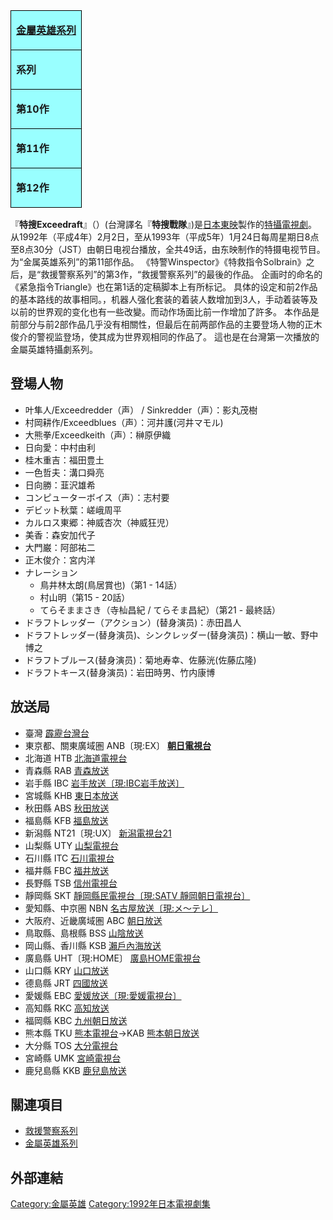 {{roughtranslation|time=2015-03-07T03:15:31+00:00}}
{{unreferenced|time=2015-03-07T03:15:31+00:00}}
{| class="floatright" style="text-align:center; border-collapse:collapse; border:2px solid black; white-space:nowrap"
|-
|colspan="3" style="background-color:#99ffff; border:1px solid black; white-space:nowrap"|'''[[金屬英雄系列|金屬英雄系列]]'''
|-
|style="border:1px solid black; background-color:#99ffff; white-space:nowrap"|'''系列'''
|style="border:1px solid black; background-color:#99ffff; white-space:nowrap"|'''題名'''
|style="border:1px solid black; background-color:#99ffff; white-space:nowrap"|'''放送期間'''
|-
|style="border:1px solid black; background-color:#99ffff; white-space:nowrap"|'''第10作'''
|style="border:1px solid black; white-space:nowrap"|[[特救指令Solbrain|特救指令<br />Solbrain]]
|style="border:1px solid black; white-space:nowrap"|1991年1月<br/>- 1992年1月
|-
|style="border:1px solid black; background-color:#99ffff; white-space:nowrap"|'''第11作'''
|style="border:1px solid black; white-space:nowrap"|[[特搜Exceedraft|特搜<br />Exceedraft]]
|style="border:1px solid black; white-space:nowrap"|1992年2月<br/>- 1993年1月
|-
|style="border:1px solid black; background-color:#99ffff; white-space:nowrap"|'''第12作'''
|style="border:1px solid black; white-space:nowrap"|[[特搜机器人Janperson|特搜机器人<br />Janperson]]
|style="border:1px solid black; white-space:nowrap"|1993年1月<br/>- 1994年1月
|}
『'''特搜Exceedraft'''』（{{lang|ja|特捜エクシードラフト}}）(台灣譯名『'''特搜戰隊'''』)是[[日本|日本]][[東映|東映]]製作的[[特攝|特攝]][[電視劇|電視劇]]。从1992年（平成4年）2月2日，至从1993年（平成5年）1月24日每周星期日8点至8点30分（JST）由朝日电视台播放，全共49话，由东映制作的特摄电视节目。为“金属英雄系列”的第11部作品。
《特警Winspector》《特救指令Solbrain》之后，是“救援警察系列”的第3作，“救援警察系列”的最後的作品。
企画时的命名的《紧急指令Triangle》也在第1话的定稿脚本上有所标记。
具体的设定和前2作品的基本路线的故事相同。，机器人强化套装的着装人数增加到3人，手动着装等及以前的世界观的变化也有一些改變。而动作场面比前一作增加了許多。
本作品是前部分与前2部作品几乎没有相關性，但最后在前两部作品的主要登场人物的正木俊介的警视监登场，使其成为世界观相同的作品了。
這也是在台灣第一次播放的金屬英雄特攝劇系列。

== 登場人物 ==
* 叶隼人/Exceedredder（声） / Sinkredder（声）：影丸茂樹
* 村岡耕作/Exceedblues（声）：河井護(河井マモル)
* 大熊拳/Exceedkeith（声）：榊原伊織
* 日向愛：中村由利
* 桂木重吉：福田豊土
* 一色哲夫：溝口舜亮
* 日向勝：韮沢雄希
* コンピューターボイス（声）：志村要
* デビット秋葉：嵯峨周平
* カルロス東郷：神威杏次（神威狂児）
* 美香：森安加代子
* 大門巌：阿部祐二
* 正木俊介：宮内洋
* ナレーション
** 鳥井林太朗(鳥居賞也)（第1 - 14話）
** 村山明（第15 - 20話）
** てらそままさき（寺杣昌紀 / てらそま昌紀）（第21 - 最終話）
* ドラフトレッダー（アクション）(替身演员)：赤田昌人
* ドラフトレッダー(替身演员)、シンクレッダー(替身演员)：横山一敏、野中博之
* ドラフトブルース(替身演员)：菊地寿幸、佐藤洸(佐藤広隆)
* ドラフトキース(替身演员)：岩田時男、竹内康博

== 放送局 ==
{{Colbegin}}
* 臺灣  [[霹靂台灣台|霹靂台灣台]]
* 東京都、關東廣域圏 ANB〔現:EX〕 '''[[朝日電視台|朝日電視台]]'''
* 北海道 HTB [[北海道電視台|北海道電視台]]
* 青森縣 RAB [[青森放送|青森放送]]
* 岩手縣 IBC [[IBC岩手放送|岩手放送〔現:IBC岩手放送〕]]
* 宮城縣 KHB [[東日本放送|東日本放送]]
* 秋田縣 ABS [[秋田放送|秋田放送]]
* 福島縣 KFB [[福島放送|福島放送]]
* 新潟縣 NT21〔現:UX〕 [[新潟電視台21|新潟電視台21]]
* 山梨縣 UTY [[山梨電視台|山梨電視台]]
* 石川縣 ITC [[石川電視台|石川電視台]]
* 福井縣 FBC [[福井放送|福井放送]]
* 長野縣 TSB [[信州電視台|信州電視台]]
* 靜岡縣 SKT [[靜岡朝日電視台|靜岡縣民電視台〔現:SATV 靜岡朝日電視台〕]]
* 愛知縣、中京圏 NBN [[名古屋電視台|名古屋放送〔現:メ〜テレ〕]]
* 大阪府、近畿廣域圏 ABC [[ABC電視台|朝日放送]]
* 鳥取縣、島根縣 BSS [[山陰放送|山陰放送]]
* 岡山縣、香川縣 KSB [[瀨戶內海放送|瀨戶內海放送]]
* 廣島縣 UHT〔現:HOME〕 [[廣島HOME電視台|廣島HOME電視台]]
* 山口縣 KRY [[山口放送|山口放送]]
* 德島縣 JRT [[四國放送|四國放送]]
* 愛媛縣 EBC [[愛媛電視台|愛媛放送〔現:愛媛電視台〕]]
* 高知縣 RKC [[高知放送|高知放送]]
* 福岡縣 KBC [[九州朝日放送|九州朝日放送]]
* 熊本縣 TKU [[熊本電視台|熊本電視台]]→KAB [[熊本朝日放送|熊本朝日放送]]
* 大分縣 TOS [[大分電視台|大分電視台]]
* 宮崎縣 UMK [[宮崎電視台|宮崎電視台]]
* 鹿兒島縣 KKB [[鹿兒島放送|鹿兒島放送]]
{{colend}}

== 關連項目 ==
* [[救援警察系列|救援警察系列]]
* [[金屬英雄系列|金屬英雄系列]]

== 外部連結 ==

{{救援警察系列}}
{{金屬英雄系列}}
{{DEFAULTSORT:Toksou Exceedraft}}

[[Category:金屬英雄|Category:金屬英雄]]
[[Category:1992年日本電視劇集|Category:1992年日本電視劇集]]